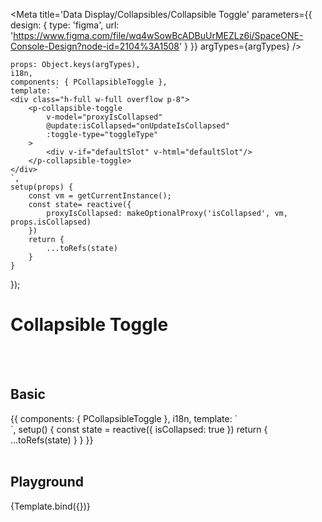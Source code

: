 



<Meta title='Data Display/Collapsibles/Collapsible Toggle' parameters={{
    design: {
        type: 'figma',
        url: 'https://www.figma.com/file/wq4wSowBcADBuUrMEZLz6i/SpaceONE-Console-Design?node-id=2104%3A1508'
    }
}} argTypes={argTypes} />


    props: Object.keys(argTypes),
    i18n,
    components: { PCollapsibleToggle },
    template: `
    <div class="h-full w-full overflow p-8">
        <p-collapsible-toggle
            v-model="proxyIsCollapsed"
            @update:isCollapsed="onUpdateIsCollapsed"
            :toggle-type="toggleType"
        >
            <div v-if="defaultSlot" v-html="defaultSlot"/>
        </p-collapsible-toggle>
    </div>
    `,
    setup(props) {
        const vm = getCurrentInstance();
        const state= reactive({
            proxyIsCollapsed: makeOptionalProxy('isCollapsed', vm, props.isCollapsed)
        })
        return {
            ...toRefs(state)
        }
    }
});


# Collapsible Toggle
<br/>
<br/>

## Basic

<Canvas>
    <Story name="Basic">
{{
    components: { PCollapsibleToggle },
    i18n,
    template: `
    <div class="h-full w-full overflow p-8">
        <p-collapsible-toggle v-model="isCollapsed" />
    </div>
    `,
    setup() {
        const state = reactive({
            isCollapsed: true
        })
        return {
            ...toRefs(state)
        }
    }
}}
    </Story>
</Canvas>

<br/>
<br/>

## Playground

<Canvas>
    <Story name="Playground">
        {Template.bind({})}
    </Story>
</Canvas>

<ArgsTable story="Playground"/>
